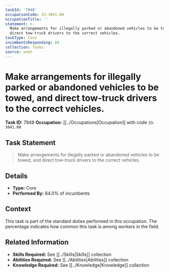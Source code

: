 ```yaml
---
taskId: '7948'
occupationCode: 33-3041.00
occupationTitle: ''
statement: >-
  Make arrangements for illegally parked or abandoned vehicles to be towed, and
  direct tow-truck drivers to the correct vehicles.
taskType: Core
incumbentsResponding: 84
collection: Tasks
source: onet
---
```

# Make arrangements for illegally parked or abandoned vehicles to be towed, and direct tow-truck drivers to the correct vehicles.

**Task ID:** 7948
**Occupation:** [[../Occupations|Occupation]] with code `33-3041.00`

## Task Statement

> Make arrangements for illegally parked or abandoned vehicles to be towed, and direct tow-truck drivers to the correct vehicles.

## Details

- **Type:** Core
- **Performed By:** 84.0% of incumbents

## Context

This task is part of the standard duties performed in this occupation. The percentage indicates how common this task is among workers in the field.

## Related Information

- **Skills Required:** See [[../Skills|Skills]] collection
- **Abilities Required:** See [[../Abilities|Abilities]] collection
- **Knowledge Required:** See [[../Knowledge|Knowledge]] collection
